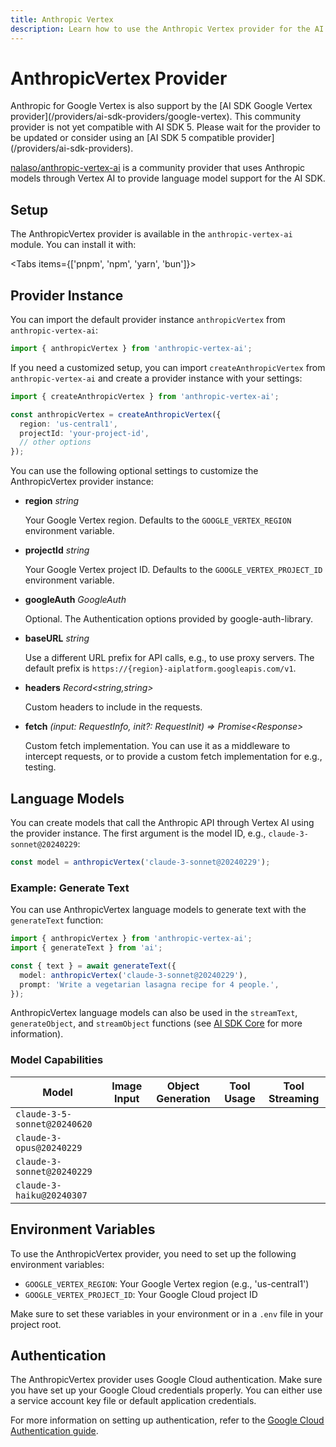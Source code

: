```yaml
---
title: Anthropic Vertex
description: Learn how to use the Anthropic Vertex provider for the AI SDK.
---
```


# AnthropicVertex Provider

<Note>
  Anthropic for Google Vertex is also support by the [AI SDK Google Vertex
  provider](/providers/ai-sdk-providers/google-vertex).
</Note>

<Note type="warning">
  This community provider is not yet compatible with AI SDK 5. Please wait for
  the provider to be updated or consider using an [AI SDK 5 compatible
  provider](/providers/ai-sdk-providers).
</Note>

[nalaso/anthropic-vertex-ai](https://github.com/nalaso/anthropic-vertex-ai) is a community provider that uses Anthropic models through Vertex AI to provide language model support for the AI SDK.

## Setup

The AnthropicVertex provider is available in the `anthropic-vertex-ai` module. You can install it with:

<Tabs items={['pnpm', 'npm', 'yarn', 'bun']}>
  <Tab>
    <Snippet text="pnpm add anthropic-vertex-ai" dark />
  </Tab>
  <Tab>
    <Snippet text="npm install anthropic-vertex-ai" dark />
  </Tab>
  <Tab>
    <Snippet text="yarn add anthropic-vertex-ai" dark />
  </Tab>

  <Tab>
    <Snippet text="bun add anthropic-vertex-ai" dark />
  </Tab>
</Tabs>

## Provider Instance

You can import the default provider instance `anthropicVertex` from `anthropic-vertex-ai`:

```ts
import { anthropicVertex } from 'anthropic-vertex-ai';
```

If you need a customized setup, you can import `createAnthropicVertex` from `anthropic-vertex-ai` and create a provider instance with your settings:

```ts
import { createAnthropicVertex } from 'anthropic-vertex-ai';

const anthropicVertex = createAnthropicVertex({
  region: 'us-central1',
  projectId: 'your-project-id',
  // other options
});
```

You can use the following optional settings to customize the AnthropicVertex provider instance:

- **region** _string_

  Your Google Vertex region. Defaults to the `GOOGLE_VERTEX_REGION` environment variable.

- **projectId** _string_

  Your Google Vertex project ID. Defaults to the `GOOGLE_VERTEX_PROJECT_ID` environment variable.

- **googleAuth** _GoogleAuth_

  Optional. The Authentication options provided by google-auth-library.

- **baseURL** _string_

  Use a different URL prefix for API calls, e.g., to use proxy servers.
  The default prefix is `https://{region}-aiplatform.googleapis.com/v1`.

- **headers** _Record&lt;string,string&gt;_

  Custom headers to include in the requests.

- **fetch** _(input: RequestInfo, init?: RequestInit) => Promise&lt;Response&gt;_

  Custom fetch implementation. You can use it as a middleware to intercept requests,
  or to provide a custom fetch implementation for e.g., testing.

## Language Models

You can create models that call the Anthropic API through Vertex AI using the provider instance.
The first argument is the model ID, e.g., `claude-3-sonnet@20240229`:

```ts
const model = anthropicVertex('claude-3-sonnet@20240229');
```

### Example: Generate Text

You can use AnthropicVertex language models to generate text with the `generateText` function:

```ts
import { anthropicVertex } from 'anthropic-vertex-ai';
import { generateText } from 'ai';

const { text } = await generateText({
  model: anthropicVertex('claude-3-sonnet@20240229'),
  prompt: 'Write a vegetarian lasagna recipe for 4 people.',
});
```

AnthropicVertex language models can also be used in the `streamText`, `generateObject`, and `streamObject` functions
(see [AI SDK Core](/docs/ai-sdk-core) for more information).

### Model Capabilities

| Model                        | Image Input         | Object Generation   | Tool Usage          | Tool Streaming      |
| ---------------------------- | ------------------- | ------------------- | ------------------- | ------------------- |
| `claude-3-5-sonnet@20240620` | <Check size={18} /> | <Check size={18} /> | <Check size={18} /> | <Check size={18} /> |
| `claude-3-opus@20240229`     | <Check size={18} /> | <Check size={18} /> | <Check size={18} /> | <Check size={18} /> |
| `claude-3-sonnet@20240229`   | <Check size={18} /> | <Check size={18} /> | <Check size={18} /> | <Check size={18} /> |
| `claude-3-haiku@20240307`    | <Check size={18} /> | <Check size={18} /> | <Check size={18} /> | <Check size={18} /> |

## Environment Variables

To use the AnthropicVertex provider, you need to set up the following environment variables:

- `GOOGLE_VERTEX_REGION`: Your Google Vertex region (e.g., 'us-central1')
- `GOOGLE_VERTEX_PROJECT_ID`: Your Google Cloud project ID

Make sure to set these variables in your environment or in a `.env` file in your project root.

## Authentication

The AnthropicVertex provider uses Google Cloud authentication. Make sure you have set up your Google Cloud credentials properly. You can either use a service account key file or default application credentials.

For more information on setting up authentication, refer to the [Google Cloud Authentication guide](https://cloud.google.com/docs/authentication).
